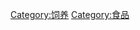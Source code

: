 {{Catnav|頁面分類|人类社会|经济|产业|农业}}
{{Catnav|頁面分類|人类社会|科技|农业}}
{{Catnav|頁面分類|人类社会|知識|科技|农业}}
{{Catnav|頁面分類|人类社会|生活|飲食|食品}}
{{Catnav|頁面分類|人类社会|文化|飲食|食品}}
{{Commonscat|Fodder}}

[[Category:饲养|Category:饲养]]
[[Category:食品|Category:食品]]